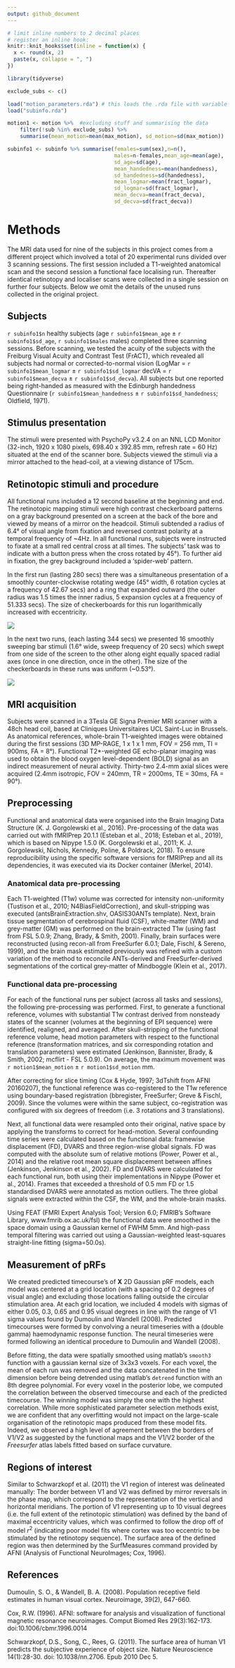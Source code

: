 ```yaml
---
output: github_document
---
```


```r
# limit inline numbers to 2 decimal places
# register an inline hook:
knitr::knit_hooks$set(inline = function(x) {
  x <- round(x, 2)
  paste(x, collapse = ", ")
})
```

```r
library(tidyverse)

exclude_subs <- c()

load("motion_parameters.rda") # this loads the .rda file with variable "motion"
load("subinfo.rda")

motion1 <- motion %>%  #excluding stuff and summarising the data
    filter(!sub %in% exclude_subs) %>%
    summarise(mean_motion=mean(max_motion), sd_motion=sd(max_motion))

subinfo1 <- subinfo %>% summarise(females=sum(sex),n=n(),
                                  males=n-females,mean_age=mean(age),
                                  sd_age=sd(age),
                                  mean_handedness=mean(handedness),
                                  sd_handedness=sd(handedness),
                                  mean_logmar=mean(fract_logmar),
                                  sd_logmar=sd(fract_logmar),
                                  mean_decva=mean(fract_decva),
                                  sd_decva=sd(fract_decva))


```

# Methods
The MRI data used for nine of the subjects in this project comes from a
different project which involved a total of 20 experimental runs divided over 3
scanning sessions. The first session included a T1-weighted anatomical scan and
the second session a functional face localising run. Thereafter identical
retinotopy and localiser scans were collected in a single session on further
four subjects. Below we omit the details of the unused runs collected in the
original project. 

## Subjects
`r subinfo1$n` healthy subjects (age `r subinfo1$mean_age` ± `r subinfo1$sd_age`,
`r subinfo1$males` males) completed three scanning sessions.  Before scanning,
we tested the acuity of the subjects with the Freiburg Visual Acuity and
Contrast Test (FrACT), which revealed all subjects had normal or
corrected-to-normal vision (LogMar = `r subinfo1$mean_logmar` ± `r subinfo1$sd_logmar` 
decVA = `r subinfo1$mean_decva` ± `r subinfo1$sd_decva`).  All subjects but one
reported being right-handed as measured with the Edinburgh handedness
Questionnaire (`r subinfo1$mean_handedness` ± `r subinfo1$sd_handedness`;
Oldfield, 1971).

## Stimulus presentation
The stimuli were presented with PsychoPy v3.2.4 on an NNL LCD Monitor (32-inch,
1920 x 1080 pixels, 698.40 x 392.85 mm, refresh rate = 60 Hz) situated at the
end of the scanner bore. Subjects viewed the stimuli via a mirror attached to
the head-coil, at a viewing distance of 175cm. 


## Retinotopic stimuli and procedure
All functional runs included a 12 second baseline at the beginning and end.
The retinotopic mapping stimuli were high contrast checkerboard patterns on a
gray background presented on a screen at the back of the bore and viewed by
means of a mirror on the headcoil. Stimuli subtended a radius of 6.4° of visual
angle from fixation and reversed contrast polarity at a temporal frequency of
~4Hz. In all functional runs, subjects were instructed to fixate at a small red
central cross at all times. The subjects' task was to indicate with a button
press when the cross rotated by 45°). To further aid in fixation, the grey
background included a 'spider-web' pattern.

In the first run (lasting 280 secs) there was a simultaneous presentation of a
smoothly counter-clockwise rotating wedge (45° width, 6 rotation cycles at a
frequency of 42.67 secs) and a ring that expanded outward (the outer radius was
1.5 times the inner radius, 5 expansion cycles at a frequency of 51.333 secs).
The size of checkerboards for this run logarithmically increased with
eccentricity.

![](https://raw.githubusercontent.com/Goffaux-Lab/psychopy-retinotopy/master/images/pa_ecc_ex.png)

In the next two runs, (each lasting 344 secs) we presented 16 smoothly sweeping
bar stimuli (1.6° wide, sweep frequency of 20 secs) which swept from one side
of the screen to the other along eight equally spaced radial axes (once in one
direction, once in the other). The size of the checkerboards in these runs was
uniform (~0.53°).
                                 
![](https://raw.githubusercontent.com/Goffaux-Lab/psychopy-retinotopy/master/images/bar_ex.png)

## MRI acquisition
Subjects were scanned in a 3Tesla GE Signa Premier MRI scanner with a 48ch head
coil, based at Cliniques Universitaires UCL Saint-Luc in Brussels. As
anatomical references, whole-brain T1-weighted images were obtained during the
first sessions (3D MP-RAGE, 1 x 1 x 1 mm, FOV = 256 mm, TI = 900ms, FA = 8°).
Functional T2\*-weighted GE echo-planar imaging was used to obtain the blood
oxygen level-dependent (BOLD) signal as an indirect measurement of neural
activity. Thirty-two 2.4-mm axial slices were acquired (2.4mm isotropic, FOV =
240mm, TR = 2000ms, TE = 30ms, FA = 90°).

## Preprocessing
Functional and anatomical data were organised into the Brain Imaging Data
Structure (K. J. Gorgolewski et al., 2016). Pre-processing of the data was
carried out with fMRIPrep 20.1.1 (Esteban et al., 2018; Esteban et al., 2019),
which is based on Nipype 1.5.0 (K. Gorgolewski et al., 2011; K. J. Gorgolewski,
Nichols, Kennedy, Poline, & Poldrack, 2018). To ensure reproducibility using
the specific software versions for fMRIPrep and all its dependencies, it was
executed via its Docker container (Merkel, 2014). 

### Anatomical data pre-processing 
Each T1-weighted (T1w) volume was corrected for intensity non-uniformity
(Tustison et al., 2010; N4BiasFieldCorrection), and skull-stripping was
executed (antsBrainExtraction.shv, OASIS30ANTs template). Next, brain tissue
segmentation of cerebrospinal fluid (CSF), white-matter (WM) and grey-matter
(GM) was performed on the brain-extracted T1w (using fast from FSL 5.0.9;
Zhang, Brady, & Smith, 2001). Finally, brain surfaces were reconstructed (using
recon-all from FreeSurfer 6.0.1; Dale, Fischl, & Sereno, 1999), and the brain
mask estimated previously was refined with a custom variation of the method to
reconcile ANTs-derived and FreeSurfer-derived segmentations of the cortical
grey-matter of Mindboggle (Klein et al., 2017).

### Functional data pre-processing 
For each of the functional runs per subject (across all tasks and sessions),
the following pre-processing was performed. First, to generate a functional
reference, volumes with substantial T1w contrast derived from nonsteady states
of the scanner (volumes at the beginning of EPI sequence) were identified,
realigned, and averaged. After skull-stripping of the functional reference
volume, head motion parameters with respect to the functional reference
(transformation matrices, and six corresponding rotation and translation
parameters) were estimated (Jenkinson, Bannister, Brady, & Smith, 2002; mcflirt
- FSL 5.0.9). On average, the maximum movement was `r motion1$mean_motion` ±
`r motion1$sd_motion` mm.

After correcting for slice timing (Cox & Hyde, 1997; 3dTshift from AFNI
20160207), the functional reference was co-registered to the T1w reference
using boundary-based registration (bbregister, FreeSurfer; Greve & Fischl,
2009). Since the volumes were within the same subject, co-registration was
configured with six degrees of freedom (i.e. 3 rotations and 3 translations).

Next, all functional data were resampled onto their original, native space by
applying the transforms to correct for head-motion. Several confounding time
series were calculated based on the functional data: framewise displacement
(FD), DVARS and three region-wise global signals. FD was computed with the
absolute sum of relative motions (Power, Power et al., 2014) and the relative
root mean square displacement between affines (Jenkinson, Jenkinson et al.,
2002). FD and DVARS were calculated for each functional run, both using their
implementations in Nipype (Power et al., 2014). Frames that exceeded a
threshold of 0.5 mm FD or 1.5 standardised DVARS were annotated as motion
outliers. The three global signals were extracted within the CSF, the WM, and
the whole-brain masks.

Using FEAT (FMRI Expert Analysis Tool; Version 6.0; FMRIB's Software Library,
www.fmrib.ox.ac.uk/fsl) the functional data were smoothed in the space domain
using a Gaussian kernel of FWHM 5mm. And high-pass temporal filtering was
carried out using a Gaussian-weighted least-squares straight-line fitting
(sigma=50.0s).

## Measurement of pRFs
We created predicted timecourse's of **X** 2D Gaussian pRF models, each model
was centered at a grid location (with a spacing of 0.2 degrees of visual angle)
and excluding those locations falling outside the circular stimulation area. At
each grid location, we included 4 models with sigmas of either 0.05, 0.3, 0.65
and 0.95 visual degrees in line with the range of V1 sigma values found by
Dumoulin and Wandell (2008). Predicted timecourses were formed by convolving a
neural timeseries with a (double gamma) haemodynamic response function. The
neural timeseries were formed following an identical procedure to Dumoulin and
Wandell (2008).

Before fitting, the data were spatially smoothed using matlab's `smooth3`
function with a gaussian kernal size of 3x3x3 voxels. For each voxel, the mean
of each run was removed and the data concatenated in the time dimension before
being detrended using matlab's `detrend` function with an 8th degree
polynomial. For every voxel in the posterior lobe, we computed the correlation
between the observed timecourse and each of the predicted timecourse. The
winning model was simply the one with the highest correlation. While more
sophisticated parameter selection methods exist, we are confident that any
overfitting would not impact on the large-scale organisation of the retinotopic
maps produced from these model fits. Indeed, we observed a high level of
agreement between the borders of V1/V2 as suggested by the functional maps and
the V1/V2 border of the *Freesurfer* atlas labels fitted based on surface
curvature.

## Regions of interest 

Similar to Schwarzkopf et al. (2011) the V1 region of interest was delineated
manually: The border between V1 and V2 was defined by mirror reversals in the
phase map, which correspond to the representation of the vertical and
horizontal meridians. The portion of V1 representing up to 10 visual degrees
(i.e. the full extent of the retinotopic stimulation) was defined by the band
of maximal eccentricity values, which was confirmed to follow the drop off of
model $r^2$ (indicating poor model fits where cortex was too eccentric to be
stimulated by the retinotopy sequence). The surface area of the defined region
was then determined by the SurfMeasures command provided by AFNI (Analysis of
Functional NeuroImages; Cox, 1996).

## References
Dumoulin, S. O., & Wandell, B. A. (2008). Population receptive field estimates
in human visual cortex. Neuroimage, 39(2), 647-660.

Cox, R.W. (1996). AFNI: software for analysis and visualization of functional
magnetic resonance neuroimages. Comput Biomed Res 29(3):162-173.
doi:10.1006/cbmr.1996.0014

Schwarzkopf, D.S., Song, C., Rees, G. (2011). The surface area of human V1
predicts the subjective experience of object size. Nature Neuroscience
14(1):28-30. doi: 10.1038/nn.2706. Epub 2010 Dec 5.

